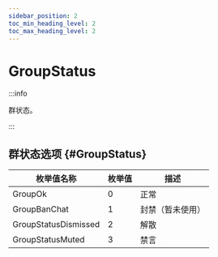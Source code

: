 ```yaml
---
sidebar_position: 2
toc_min_heading_level: 2
toc_max_heading_level: 2
---
```


# GroupStatus

:::info

群状态。

:::

## 群状态选项 {#GroupStatus}

| 枚举值名称    | 枚举值 | 描述               |
| ------| ------ | ---------------- |
|GroupOk| 0      | 正常             |
|GroupBanChat| 1      | 封禁（暂未使用） |
|GroupStatusDismissed| 2      | 解散             |
|GroupStatusMuted| 3      | 禁言             |


